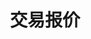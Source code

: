 ---
title: '交易报价'
openapi: '/api-reference/market-data/etf/zh/openapi.yaml GET /market-data/v1/etf/trades-quotes'
---